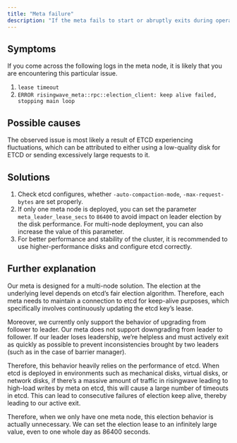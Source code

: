 ```yaml
---
title: "Meta failure"
description: "If the meta fails to start or abruptly exits during operation, there is currently only one known issue that can cause this problem: the meta node fails to remain active while participating in the campaign."
---
```


## Symptoms

If you come across the following logs in the meta node, it is likely that you are encountering this particular issue.

1. `lease timeout`
2. `ERROR risingwave_meta::rpc::election_client: keep alive failed, stopping main loop`

## Possible causes

The observed issue is most likely a result of ETCD experiencing fluctuations, which can be attributed to either using a low-quality disk for ETCD or sending excessively large requests to it.

## Solutions

1. Check etcd configures, whether `-auto-compaction-mode`, `-max-request-bytes` are set properly.
2. If only one meta node is deployed, you can set the parameter `meta_leader_lease_secs` to `86400` to avoid impact on leader election by the disk performance. For multi-node deployment, you can also increase the value of this parameter.
3. For better performance and stability of the cluster, it is recommended to use higher-performance disks and configure etcd correctly.

## Further explanation

Our meta is designed for a multi-node solution. The election at the underlying level depends on etcd’s fair election algorithm. Therefore, each meta needs to maintain a connection to etcd for keep-alive purposes, which specifically involves continuously updating the etcd key’s lease.

Moreover, we currently only support the behavior of upgrading from follower to leader. Our meta does not support downgrading from leader to follower. If our leader loses leadership, we’re helpless and must actively exit as quickly as possible to prevent inconsistencies brought by two leaders (such as in the case of barrier manager).

Therefore, this behavior heavily relies on the performance of etcd. When etcd is deployed in environments such as mechanical disks, virtual disks, or network disks, if there’s a massive amount of traffic in risingwave leading to high-load writes by meta on etcd, this will cause a large number of timeouts in etcd. This can lead to consecutive failures of election keep alive, thereby leading to our active exit.

Therefore, when we only have one meta node, this election behavior is actually unnecessary. We can set the election lease to an infinitely large value, even to one whole day as 86400 seconds.
